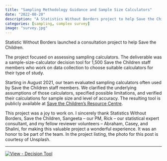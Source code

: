 ```yaml
---
title: "Sampling Methodology Guidance and Sample Size Calculators"
date: "2022-08-20"
description: "A Statistics Without Borders project to help Save the Children"
categories: [sampling, complex survey]
image: "survey.jpg"
---
```


Statistic Without Borders launched a consultation project to help Save the Children.

The project focused on assessing sampling calculators. The deliverable was a sample-size-calculator decision tool for 1,500 Save the Children staff members who work on data collection to choose suitable calculators for their type of study.

Starting in August 2021, our team evaluated sampling calculators often used by Save the Children staff members. We clarified the underlying assumptions of those calculators, specified possible limitations, and verified their calculations for sample size and level of accuracy. The resulting tool is publicly available at [Save the Children's Resource Centre](https://resourcecentre.savethechildren.net/document/sample-size-calculator-decision-tool/).

This project was a joy to work on. I sincerely thank Statistics Without Borders, Save the Children, Sangeeta -- our PM, Rick -- our statistical expert consultant, and my fellow reviewer volunteers -- Abraham, Casey, and Shalini, for making this valuable project a wonderful experience. It was an honor to be part of the team. In the project listing, the photo for this post is courtesy of Unsplash.

------------------------------------------------------------------------

<a href="https://resourcecentre.savethechildren.net/document/sample-size-calculator-decision-tool/" title="Go to SC Resource Centre"><img src="https://img.shields.io/badge/View-Decision_Tool-18bc9c?style=for-the-badge" alt="View - Decision Tool"/></a>
